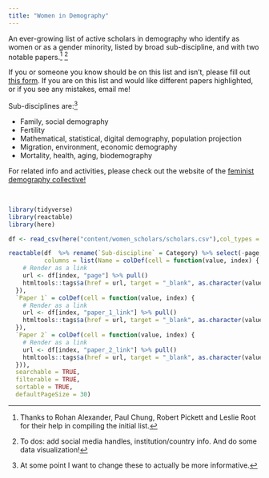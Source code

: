 ```yaml
---
title: "Women in Demography"
---
```


An ever-growing list of active scholars in demography who identify as women or as a gender minority, listed by broad sub-discipline, and with two notable papers.[^1] [^2]

[^1]: Thanks to Rohan Alexander, Paul Chung, Robert Pickett and Leslie Root for their help in compiling the initial list.

[^2]: To dos: add social media handles, institution/country info. And do some data visualization! 

If you or someone you know should be on this list and isn't, please fill out [this form](https://docs.google.com/forms/d/e/1FAIpQLSdb1XObnbO4KP0Xg65gakYA-CO_78OZFU7KPfddxdJJnehUtg/viewform).  If you are on this list and would like different papers highlighted, or if you see any mistakes, email me!

Sub-disciplines are:[^3]

- Family, social demography
- Fertility
- Mathematical, statistical, digital demography, population projection
- Migration, environment, economic demography
- Mortality, health, aging, biodemography

[^3]: At some point I want to change these to actually be more informative. 

For related info and activities, please check out the website of the [feminist demography collective!](https://www.feministdemography.org/)

<br>

```r
library(tidyverse)
library(reactable)
library(here)

df <- read_csv(here("content/women_scholars/scholars.csv"),col_types = cols_only("Name" = col_character(), "page" = col_character(), "Category" = col_character(), "Paper 1" = col_character(), "paper_1_link" = col_character(), "Paper 2" = col_character(), "paper_2_link" = col_character()))

reactable(df  %>% rename(`Sub-discipline` = Category) %>% select(-page, -paper_1_link, -paper_2_link), 
          columns = list(Name = colDef(cell = function(value, index) {
    # Render as a link
    url <- df[index, "page"] %>% pull()
    htmltools::tags$a(href = url, target = "_blank", as.character(value))
  }),
  `Paper 1` = colDef(cell = function(value, index) {
    # Render as a link
    url <- df[index, "paper_1_link"] %>% pull()
    htmltools::tags$a(href = url, target = "_blank", as.character(value))
  }),
  `Paper 2` = colDef(cell = function(value, index) {
    # Render as a link
    url <- df[index, "paper_2_link"] %>% pull()
    htmltools::tags$a(href = url, target = "_blank", as.character(value))
  })), 
  searchable = TRUE,
  filterable = TRUE, 
  sortable = TRUE, 
  defaultPageSize = 30)

```

